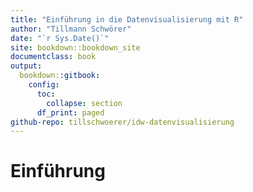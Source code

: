 ```yaml
---
title: "Einführung in die Datenvisualisierung mit R"
author: "Tillmann Schwörer"
date: "`r Sys.Date()`"
site: bookdown::bookdown_site
documentclass: book
output:
  bookdown::gitbook: 
    config:
      toc:
        collapse: section 
      df_print: paged
github-repo: tillschwoerer/idw-datenvisualisierung
---
```



# Einführung
